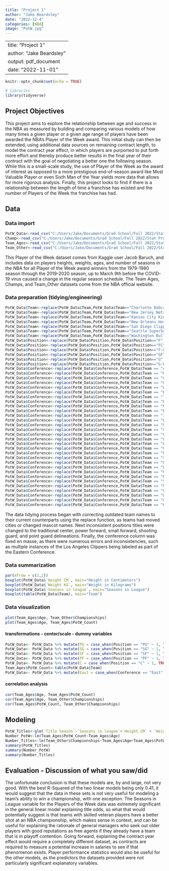 ```yaml
---
title: "Project 1"
author: "Jake Beardsley"
date: "2022-12-4"
categories: [NBA]
image: "PotW.jpg"
---
```


---
title: "Project 1"
author: "Jake Beardsley"
output: pdf_document
date: "2022-11-01"
---

```r
knitr::opts_chunk$set(echo = TRUE)
```

```r
# libraries
library(tidyverse)
```

## Project Objectives

This project aims to explore the relationship between age and success in the NBA as measured by building and comparing various models of how many times a given player or a given age range of players have been awarded the NBA's Player of the Week award. This initial study can then be extended, using additional data sources on remaining contract length, to model the contract year effect, in which players are purported to put forth more effort and thereby produce better results in the final year of their contract with the goal of negotiating a better one the following season. While this is a small-scale study, the use of Player of the Week as the award of interest as opposed to a more prestigious end-of-season award like Most Valuable Player or even Sixth Man of the Year yields more data that allows for more rigorous analysis. Finally, this project looks to find if there is a relationship between the length of time a franchise has existed and the number of Players of the Week the franchise has had.


## Data

### Data import

```r
PotW_Data<-read_csv("C:/Users/Jake/Documents/Grad School/Fall 2022/Stat Programming/NBA_player_of_the_week.csv")
Champ<-read_csv("C:/Users/Jake/Documents/Grad School/Fall 2022/Stat Programming/Champions.csv")
Team_Ages<-read_csv("C:/Users/Jake/Documents/Grad School/Fall 2022/Stat Programming/Team Ages.csv")
Team_Other<-read_csv("C:/Users/Jake/Documents/Grad School/Fall 2022/Stat Programming/Team Other Data.csv")
```

This Player of the Week dataset comes from Kaggle user Jacob Baruch, and includes data on players heights, weights, ages, and number of seasons in the NBA for all Player of the Week award winners from the 1979-1980 season through the 2019-2020 season, up to March 9th before the COVID-19 virus caused a change in the regular season schedule. The Team Ages, Champs, and Team_Other datasets come from the NBA official website.

### Data preparation (tidying/engineering)

```r
PotW_Data$Team<-replace(PotW_Data$Team,PotW_Data$Team=="Charlotte Bobcats","Charlotte Hornets")
PotW_Data$Team<-replace(PotW_Data$Team,PotW_Data$Team=="New Jersey Nets","Brooklyn Nets")
PotW_Data$Team<-replace(PotW_Data$Team,PotW_Data$Team=="Kansas City Kings","Sacramento Kings")
PotW_Data$Team<-replace(PotW_Data$Team,PotW_Data$Team=="New Orleans Hornets","New Orleans Pelicans")
PotW_Data$Team<-replace(PotW_Data$Team,PotW_Data$Team=="San Diego Clippers","Los Angeles Clippers")
PotW_Data$Team<-replace(PotW_Data$Team,PotW_Data$Team=="Seattle SuperSonics","Oklahoma City Thunder")
PotW_Data$Team<-replace(PotW_Data$Team,PotW_Data$Team=="Washington Bullets","Washington Wizards")
PotW_Data$Position<-replace(PotW_Data$Position,PotW_Data$Position=="F","SF")
PotW_Data$Position<-replace(PotW_Data$Position,PotW_Data$Position=="FC","PF")
PotW_Data$Position<-replace(PotW_Data$Position,PotW_Data$Position=="F-C","PF")
PotW_Data$Position<-replace(PotW_Data$Position,PotW_Data$Position=="GF","SG")
PotW_Data$Position<-replace(PotW_Data$Position,PotW_Data$Position=="G","PG")
PotW_Data$Position<-replace(PotW_Data$Position,PotW_Data$Position=="G-F","SG")
PotW_Data$Conference<-replace(PotW_Data$Conference,PotW_Data$Team == "Atlanta Hawks", "East")
PotW_Data$Conference<-replace(PotW_Data$Conference,PotW_Data$Team == "Miami Heat", "East")
PotW_Data$Conference<-replace(PotW_Data$Conference,PotW_Data$Team == "Charlotte Hornets", "East")
PotW_Data$Conference<-replace(PotW_Data$Conference,PotW_Data$Team == "Orlando Magic", "East")
PotW_Data$Conference<-replace(PotW_Data$Conference,PotW_Data$Team == "Washington Wizards", "East")
PotW_Data$Conference<-replace(PotW_Data$Conference,PotW_Data$Team == "Boston Celtics", "East")
PotW_Data$Conference<-replace(PotW_Data$Conference,PotW_Data$Team == "Toronto Raptors", "East")
PotW_Data$Conference<-replace(PotW_Data$Conference,PotW_Data$Team == "Philadelphia Sixers", "East")
PotW_Data$Conference<-replace(PotW_Data$Conference,PotW_Data$Team == "New York Knicks", "East")
PotW_Data$Conference<-replace(PotW_Data$Conference,PotW_Data$Team == "Brooklyn Nets", "East")
PotW_Data$Conference<-replace(PotW_Data$Conference,PotW_Data$Team == "Indiana Pacers", "East")
PotW_Data$Conference<-replace(PotW_Data$Conference,PotW_Data$Team == "Detroit Pistons", "East")
PotW_Data$Conference<-replace(PotW_Data$Conference,PotW_Data$Team == "Milwaukee Bucks", "East")
PotW_Data$Conference<-replace(PotW_Data$Conference,PotW_Data$Team == "Chicago Bulls", "East")
PotW_Data$Conference<-replace(PotW_Data$Conference,PotW_Data$Team == "Cleveland Cavaliers", "East")
PotW_Data$Conference<-replace(PotW_Data$Conference,PotW_Data$Team == "Los Angeles Lakers", "West")
PotW_Data$Conference<-replace(PotW_Data$Conference,PotW_Data$Team == "Los Angeles Clippers", "West")
PotW_Data$Conference<-replace(PotW_Data$Conference,PotW_Data$Team == "Golden State Warriors", "West")
PotW_Data$Conference<-replace(PotW_Data$Conference,PotW_Data$Team == "Phoenix Suns", "West")
PotW_Data$Conference<-replace(PotW_Data$Conference,PotW_Data$Team == "Sacramento Kings", "West")
PotW_Data$Conference<-replace(PotW_Data$Conference,PotW_Data$Team == "Houston Rockets", "West")
PotW_Data$Conference<-replace(PotW_Data$Conference,PotW_Data$Team == "Dallas Mavericks", "West")
PotW_Data$Conference<-replace(PotW_Data$Conference,PotW_Data$Team == "Memphis Grizzlies", "West")
PotW_Data$Conference<-replace(PotW_Data$Conference,PotW_Data$Team == "New Orleans Pelicans", "West")
PotW_Data$Conference<-replace(PotW_Data$Conference,PotW_Data$Team == "San Antonio Spurs", "West")
PotW_Data$Conference<-replace(PotW_Data$Conference,PotW_Data$Team == "Minnesota Timberwolves", "West")
PotW_Data$Conference<-replace(PotW_Data$Conference,PotW_Data$Team == "Oklahoma City Thunder", "West")
PotW_Data$Conference<-replace(PotW_Data$Conference,PotW_Data$Team == "Denver Nuggets", "West")
PotW_Data$Conference<-replace(PotW_Data$Conference,PotW_Data$Team == "Utah Jazz", "West")
PotW_Data$Conference<-replace(PotW_Data$Conference,PotW_Data$Team == "Portland Trail Blazers", "West")
```


The data tidying process began with correcting outdated team names to their current counterparts using the replace function, as teams had moved cities or changed mascot names. Next inconsistent positions titles were changed to the traditional center, power forward, small forward, shooting guard, and point guard delineations. Finally, the conference column was fixed en masse, as there were numerous errors and inconsistencies, such as multiple instances of the Los Angeles Clippers being labeled as part of the Eastern Conference.

### Data summarization

```r
par(mfrow = c(2,2))
boxplot(PotW_Data$`Height CM`, main="Height in Centimeters")
boxplot(PotW_Data$`Weight KG`, main="Weight in Kilograms")
boxplot(PotW_Data$`Seasons in league`, main="Seasons in League")
boxplot(table(PotW_Data$Team), main="Team")
```



### Data visualization 

```r
plot(Team_Ages$Age, Team_Other$Championships)
plot(Team_Ages$Age, Team_Ages$PotW_Count)
```

#### transformations - center/scale - dummy variables

```r
PotW_Data<- PotW_Data %>% mutate(PG = case_when(Position == "PG" ~ 1, TRUE ~ 0))
PotW_Data<- PotW_Data %>% mutate(SG = case_when(Position == "SG" ~ 1, TRUE ~ 0))
PotW_Data<- PotW_Data %>% mutate(SF = case_when(Position == "SF" ~ 1, TRUE ~ 0))
PotW_Data<- PotW_Data %>% mutate(PF = case_when(Position == "PF" ~ 1, TRUE ~ 0))
PotW_Data<- PotW_Data %>% mutate(C = case_when(Position == "C" ~ 1, TRUE ~ 0))
Team_Ages$PotW_Count<-table(PotW_Data$Team)
PotW_Data<- PotW_Data %>% mutate(East = case_when(Conference == "East" ~ 1, TRUE ~ 0))
```

#### correlation analysis

```r
cor(Team_Ages$Age, Team_Ages$PotW_Count)
cor(Team_Ages$Age, Team_Other$Championships)
cor(Team_Ages$PotW_Count, Team_Other$Championships)
```

## Modeling

```r
PotW_Titles<-glm(`Title Season`~`Seasons in league`+`Height CM` + `Weight KG`+East, data=PotW_Data)
Number_PotW<-lm(Team_Ages$PotW_Count~Team_Ages$Age)
Number_Titles<-lm(Team_Other$Championships~Team_Ages$Age+Team_Ages$PotW_Count)
summary(PotW_Titles)
summary(Number_PotW)
summary(Number_Titles)
```

## Evaluation - Discussion of what you saw/did

The unfortunate conclusion is that these models are, by and large, not very good. With the best R-Squared of the two linear models being only 0.41, it would suggest that the data in these sets is not very useful for modeling a team's ability to win a championship, with one exception. The Seasons in League variable for the Players of the Week data was extremely significant in the general linear model explaining title odds, so what that would potentially suggest is that teams with skilled veteran players have a better shot at an NBA championship, which makes sense in context, and can be useful for explaining the rationale of general managers who seek out older players with good reputations as free agents if they already have a team that is in playoff contention. Going forward, explaining the contract year effect would require a completely different dataset, as contracts are required to measure a potential increase in salaries to see if that phenomenon exists. Player performance statistics would also be useful for the other models, as the predictors the datasets provided were not particularly significant explanatory variables.
